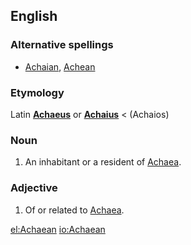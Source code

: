 ==English==

===Alternative spellings===
* [[Achaian]], [[Achean]]

===Etymology===
Latin '''[[Achaeus]]''' or '''[[Achaius]]''' < {{etyl|grc}} {{term|lang=grc|Ἀχαιός}} (Achaios)

===Noun===
{{en-noun}}

# An inhabitant or a resident of [[Achaea]].

===Adjective===
{{en-adj|-}}

# Of or related to [[Achaea]].

[[el:Achaean]]
[[io:Achaean]]